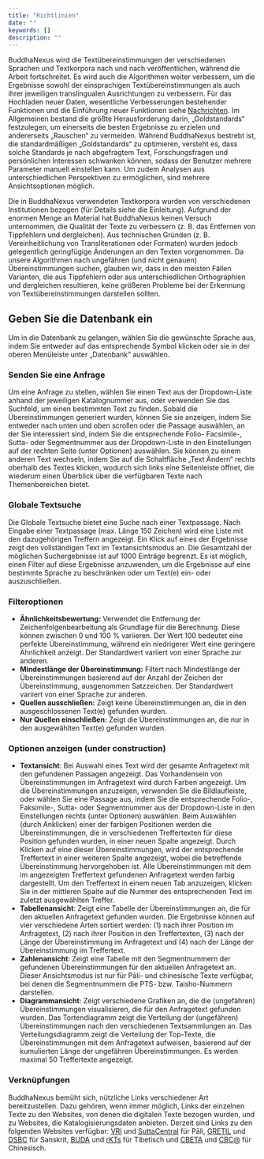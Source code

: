 ```yaml
---
title: "Richtlinien"
date: ""
keywords: []
description: ""
---
```


BuddhaNexus wird die Textübereinstimmungen der verschiedenen Sprachen und Textkorpora nach und nach veröffentlichen, während die Arbeit fortschreitet. Es wird auch die Algorithmen weiter verbessern, um die Ergebnisse sowohl der einsprachigen Textübereinstimmungen als auch ihrer jeweiligen translingualen Ausrichtungen zu verbessern. Für das Hochladen neuer Daten, wesentliche Verbesserungen bestehender Funktionen und die Einführung neuer Funktionen siehe [Nachrichten](/news). Im Allgemeinen bestand die größte Herausforderung darin, „Goldstandards“ festzulegen, um einerseits die besten Ergebnisse zu erzielen und andererseits „Rauschen“ zu vermeiden. Während BuddhaNexus bestrebt ist, die standardmäßigen „Goldstandards“ zu optimieren, versteht es, dass solche Standards je nach abgefragtem Text, Forschungsfragen und persönlichen Interessen schwanken können, sodass der Benutzer mehrere Parameter manuell einstellen kann. Um zudem Analysen aus unterschiedlichen Perspektiven zu ermöglichen, sind mehrere Ansichtsoptionen möglich.

Die in BuddhaNexus verwendeten Textkorpora wurden von verschiedenen Institutionen bezogen (für Details siehe die Einleitung). Aufgrund der enormen Menge an Material hat BuddhaNexus keinen Versuch unternommen, die Qualität der Texte zu verbessern (z. B. das Entfernen von Tippfehlern und dergleichen). Aus technischen Gründen (z. B. Vereinheitlichung von Transliterationen oder Formaten) wurden jedoch gelegentlich geringfügige Änderungen an den Texten vorgenommen. Da unsere Algorithmen nach ungefähren (und nicht genauen) Übereinstimmungen suchen, glauben wir, dass in den meisten Fällen Varianten, die aus Tippfehlern oder aus unterschiedlichen Orthographien und dergleichen resultieren, keine größeren Probleme bei der Erkennung von Textübereinstimmungen darstellen sollten.

## Geben Sie die Datenbank ein

Um in die Datenbank zu gelangen, wählen Sie die gewünschte Sprache aus, indem Sie entweder auf das entsprechende Symbol klicken oder sie in der oberen Menüleiste unter „Datenbank“ auswählen.

### Senden Sie eine Anfrage

Um eine Anfrage zu stellen, wählen Sie einen Text aus der Dropdown-Liste anhand der jeweiligen Katalognummer aus, oder verwenden Sie das Suchfeld, um einen bestimmten Text zu finden. Sobald die Übereinstimmungen generiert wurden, können Sie sie anzeigen, indem Sie entweder nach unten und oben scrollen oder die Passage auswählen, an der Sie interessiert sind, indem Sie die entsprechende Folio- Facsimile-, Sutta- oder Segmentnummer aus der Dropdown-Liste in den Einstellungen auf der rechten Seite (unter Optionen) auswählen. Sie können zu einem anderen Text wechseln, indem Sie auf die Schaltfläche „Text Ändern“ rechts oberhalb des Textes klicken, wodurch sich links eine Seitenleiste öffnet, die wiederum einen Überblick über die verfügbaren Texte nach Themenbereichen bietet.

### Globale Textsuche

Die Globale Textsuche bietet eine Suche nach einer Textpassage. Nach Eingabe einer Textpassage (max. Länge 150 Zeichen) wird eine Liste mit den dazugehörigen Treffern angezeigt. Ein Klick auf eines der Ergebnisse zeigt den vollständigen Text im Textansichtsmodus an. Die Gesamtzahl der möglichen Suchergebnisse ist auf 1000 Einträge begrenzt. Es ist möglich, einen Filter auf diese Ergebnisse anzuwenden, um die Ergebnisse auf eine bestimmte Sprache zu beschränken oder um Text(e) ein- oder auszuschließen.

### Filteroptionen

- **Ähnlichkeitsbewertung:** Verwendet die Entfernung der Zeichenfolgenbearbeitung als Grundlage für die Berechnung. Diese können zwischen 0 und 100 % variieren. Der Wert 100 bedeutet eine perfekte Übereinstimmung, während ein niedrigerer Wert eine geringere Ähnlichkeit anzeigt. Der Standardwert variiert von einer Sprache zur anderen.
- **Mindestlänge der Übereinstimmung:** Filtert nach Mindestlänge der Übereinstimmungen basierend auf der Anzahl der Zeichen der Übereinstimmung, ausgenommen Satzzeichen. Der Standardwert variiert von einer Sprache zur anderen.
- **Quellen ausschließen:** Zeigt keine Übereinstimmungen an, die in den ausgeschlossenen Text(e) gefunden wurden.
- **Nur Quellen einschließen:** Zeigt die Übereinstimmungen an, die nur in den ausgewählten Text(e) gefunden wurden.

### Optionen anzeigen (under construction)

- **Textansicht**: Bei Auswahl eines Text wird der gesamte Anfragetext mit den gefundenen Passagen angezeigt. Das Vorhandensein von Übereinstimmungen im Anfragetext wird durch Farben angezeigt. Um die Übereinstimmungen anzuzeigen, verwenden Sie die Bildlaufleiste, oder wählen Sie eine Passage aus, indem Sie die entsprechende Folio-, Faksimile-, Sutta- oder Segmentnummer aus der Dropdown-Liste in den Einstellungen rechts (unter Optionen) auswählen. Beim Auswählen (durch Anklicken) einer der farbigen Positionen werden die Übereinstimmungen, die in verschiedenen Treffertexten für diese Position gefunden wurden, in einer neuen Spalte angezeigt. Durch Klicken auf eine dieser Übereinstimmungen, wird der entsprechende Treffertext in einer weiteren Spalte angezeigt, wobei die betreffende Übereinstimmung hervorgehoben ist. Alle Übereinstimmungen mit dem im angezeigten Treffertext gefundenen Anfragetext werden farbig dargestellt. Um den Treffertext in einem neuen Tab anzuzeigen, klicken Sie in der mittleren Spalte auf die Nummer des entsprechenden Text im zuletzt ausgewählten Treffer.
- **Tabellenansicht**: Zeigt eine Tabelle der Übereinstimmungen an, die für den aktuellen Anfragetext gefunden wurden. Die Ergebnisse können auf vier verschiedene Arten sortiert werden: (1) nach ihrer Position im Anfragetext, (2) nach ihrer Position in den Treffertexten, (3) nach der Länge der Übereinstimmung im Anfragetext und (4) nach der Länge der Übereinstimmung im Treffertext.
- **Zahlenansicht**: Zeigt eine Tabelle mit den Segmentnummern der gefundenen Übereinstimmungen für den aktuellen Anfragetext an. Dieser Ansichtsmodus ist nur für Pāli- und chinesische Texte verfügbar, bei denen die Segmentnummern die PTS- bzw. Taisho-Nummern darstellen.
- **Diagrammansicht**: Zeigt verschiedene Grafiken an, die die (ungefähren) Übereinstimmungen visualisieren, die für den Anfragetext gefunden wurden. Das Tortendiagramm zeigt die Verteilung der (ungefähren) Übereinstimmungen nach den verschiedenen Textsammlungen an. Das Verteilungsdiagramm zeigt die Verteilung der Top-Texte, die Übereinstimmungen mit dem Anfragetext aufweisen, basierend auf der kumulierten Länge der ungefähren Übereinstimmungen. Es werden maximal 50 Treffertexte angezeigt.

### Verknüpfungen

BuddhaNexus bemüht sich, nützliche Links verschiedener Art bereitzustellen. Dazu gehören, wenn immer möglich, Links der einzelnen Texte zu den Websites, von denen die digitalen Texte bezogen wurden, und zu Websites, die Katalogisierungsdaten anbieten. Derzeit sind Links zu den folgenden Websites verfügbar: <a href="https://tipitaka.org/" target="_blank" rel="noopener">VRI</a> und <a href="https://suttacentral.net" target="_blank" rel="noopener">SuttaCentral</a> für Pāli, <a href="http://gretil.sub. uni-goettingen.de/gretil.html" target="_blank" rel="noopener">GRETIL</a> und <a href="http://www.dsbcproject.org" target="_blank" rel="noopener">DSBC</a> für Sanskrit, <a href="https://www .bdrc.io/buda-archive/" target="_blank" rel="noopener">BUDA</a> und <a href="https://www.istb.univie.ac.at/kanjur/rktsneu/sub/index.php" target="_blank" rel="noopener">rKTs</a> für Tibetisch und <a href="https:/ /cbeta.org" target="_blank" rel="noopener">CBETA</a> und <a href="https://dazangthings.nz/cbc/" target="_blank" rel="noopener">CBC@</a> für Chinesisch.

